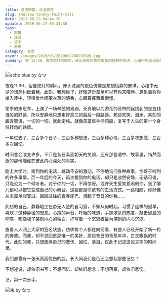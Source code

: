 ```yaml
---
title: 浅浅寂寞，淡淡想念
slug: shallow-lonely-faint-miss
date: 2011-09-29 04:44:28
updated: 2019-05-27 09:34:50
tags:
  - 寂寞
  - 浅浅
  - 想念
  - 黑夜
category: 文章
cover: /images/2019/05/2019052708550328.jpg
summary: 夜 11:30，宿舍熄灯的瞬间，床头漆黑的夜色像某刻恬静的安详，心绪中无边无际的想念不觉纠缠。此刻，我想你了，好像此刻的孤单能有你相陪。将你们搂入怀中，轻嗅发丝间薰衣草的清香，心玄跟着挥舞懵懂。
---
```


![echo blue by なつ](/images/2019/05/2019052708543516.jpg)

<MusicPlayer netease={527799} />

夜晚11:30，宿舍熄灯的瞬间，床头漆黑的夜色仿佛是某刻恬静的安详，心绪中无尽的想念纠缠着我。此刻，我想你了，好像这份孤单可以有你来陪伴。想象着将你搂入怀中，轻嗅发丝间薰衣草的清香，心跟着挥舞着懵懂。

花季的末班车，上演了一场琴弦的离别，天真地以为游荡的音符的我找到的是五线谱般的舒适，所以安静地只想走好高三的最后一段路途。那些欢笑、泪水、某刻的甜言蜜语，一切的一切，就此定格。就像孩童信手涂鸦般，复写于人生的第一个身份转角的路牌。

一年过去了，三百多个日子，三百多种想法，三百多种心情，三百多次想念，三百多次回忆。

时间总会改变许多，不只是昔日素面朝天的笑颜，还有那言语中、故事里，悄然而逝的那份埋藏在彼此内心深处的真实。

刚上大学时，接到你的电话，跳动不安的激动，不停地询问各种故事，惊讶于听到的许多事情。而一年后的今天，再次接到你的电话，却只是淡然安静，无话可说，只能沦为一个倾听者。对于你的一切，不再惊讶。或许天生爱笑爱闹的你，到了哪儿都可以把它变成自己的小舞台。这些都是你该有的生活方式。一路相随，你好像从未孤单寂寞过。回顾过往的青春尾巴，想起了昔日的你我……

此刻的自己，静静地坐在杳无人迹的自习室，不知从何时起，习惯了这样的孤单，喜欢了这种静谧的想念。心跳的声音，呼吸的味道，手握浓茶的热度，敲击键盘的吧嗒，都像极了某刻内心的独白，抒写着一个沉思者最为深刻的内心沉淀。

查看人人网上大家的签名状态，仿佛每个人都在向前看，有些人已经开始了新一轮的奔波。而我，却不忍回首那唯一的美好，那段昔日的青葱年华，白衣飘飘的时代。此刻的我，只想放纵自己的悲伤、回忆、落泪，仅此于记述这段文字的时间里。

我们都曾有一张天真而忧伤的脸，长大间我们是否还会想起那些记忆？

不想述说，却依旧书写；不想回忆，却依旧想念；不想落寞，却依旧悲伤。

记，第一次分手。

![朱 by なつ](/images/2019/05/2019052708553042.jpg)
